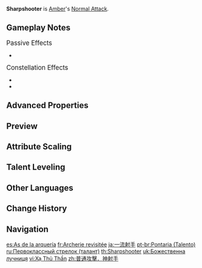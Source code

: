 {{Talent Infobox
|character     = Amber
|type          = Normal Attack
|image         = Talent Sharpshooter.png
|info          = '''Normal Attack'''<br>Performs up to 5 consecutive shots with a bow.<br><br>'''Charged Attack'''<br>Perform a more precise '''Aimed Shot''' with increased DMG.<br>While aiming, flames will accumulate on the arrowhead. A fully charged flaming arrow will deal {{Color|Pyro DMG}}.<br><br>'''Plunging Attack'''<br>Fires off a shower of arrows in mid-air before falling and striking the ground, dealing [[AoE]] DMG upon impact.
|hit1          = 36.1–96.6%
|hit2          = 36.1–96.6%
|hit3          = 46.4–124%
|hit4          = 47.3–127%
|hit5          = 59.3–159%
|aimed         = 43.9–92.8%
|charged       = 124–236%
|plunge        = 56.8–152%
|plungeLow     = 114–304%
|plungeHigh    = 142–380%
|scale_att1    = ATK
}}
'''Sharpshooter''' is [[Amber]]'s [[Normal Attack]].

==Gameplay Notes==
;<big>Passive Effects</big>
*{{Talent Note|character=Amber|talent=Sharpshooter|ascension|2|Precise Shot}}

;<big>Constellation Effects</big>
*{{Talent Note|constellation|1|One Arrow to Rule Them All}}
*{{Talent Note|constellation|2|Bunny Triggered}}

==Advanced Properties==
{{Advanced Properties
|title   = Normal Attack 1-Hit
|gu      = &mdash;
|icdtag  = none
|poise   = 12.9
|impulse = 1

|title2   = Normal Attack 2-Hit
|gu2      = &mdash;
|icdtag2  = none
|poise2   = 13.2
|impulse2 = 1

|title3   = Normal Attack 3-Hit
|gu3      = &mdash;
|icdtag3  = none
|poise3   = 15
|impulse3 = 1

|title4   = Normal Attack 4-Hit
|gu4      = &mdash;
|icdtag4  = none
|poise4   = 14.4
|impulse4 = 1

|title5   = Normal Attack 5-Hit
|gu5      = &mdash;
|icdtag5  = none
|poise5   = 16.5
|impulse5 = 1

|title6   = Aimed Shot
|gu6      = &mdash;
|icdtag6  = none
|poise6   = 10
|impulse6 = 2

|title7   = Aimed Shot (Hit Weak Spot)
|gu7      = &mdash;
|icdtag7  = none
|poise7   = 30
|impulse7 = 5

|title8   = Fully-Charged Aimed Shot
|gu8      = 2U<br><small>(w/ [[Dropoff]])</small>
|icdtag8  = Charged Attack
|icdtype8 = 1s/3 Hits
|poise8   = 20
|impulse8 = 2

|title9   = Fully-Charged Aimed Shot (Hit Weak Spot)
|gu9      = 2U<br><small>(w/ Dropoff)</small>
|icdtag9  = Charged Attack
|icdtype9 = 1s/3 Hits
|poise9   = 60
|impulse9 = 5

|title10   = Plunging Attack Collision
|gu10      = &mdash;
|icdtag10  = none
|poise10   = 10
|impulse10 = 2

|title11   = Low Plunge
|gu11      = &mdash;
|icdtag11  = none
|poise11   = 50
|impulse11 = 2

|title12   = High Plunge
|gu12      = &mdash;
|icdtag12  = none
|poise12   = 100
|impulse12 = 3
}}

==Preview==
{{Preview
|file1    = Sharpshooter Normal Preview
|caption1 = Normal Attack

|file2    = Sharpshooter Charged Preview
|caption2 = Charged Attack

|file3    = Sharpshooter Plunging Preview
|caption3 = Plunging Attack
}}

==Attribute Scaling==
{{Talent Scaling
|talentType=Normal Attack
|levels=11
|order=hit1,hit2,hit3,hit4,hit5,charged_title,aimed,fully-chargedaimedshot,plunge_title,plunge,plungelow,plungehigh
|titles=1-Hit DMG (%),2-Hit DMG (%),3-Hit DMG (%),4-Hit DMG (%),5-Hit DMG (%),Charged Attack (Aimed Shot),Aimed Shot (%),Fully-Charged Aimed Shot (%),Plunging Attack,Plunge DMG (%),Low Plunge DMG (%),High Plunge DMG (%)
|hit1_1=36.12
|hit1_2=39.06
|hit1_3=42
|hit1_4=46.2
|hit1_5=49.14
|hit1_6=52.5
|hit1_7=57.12
|hit1_8=61.74
|hit1_9=66.36
|hit1_10=71.4
|hit1_11=76.44
|hit2_1=36.12
|hit2_2=39.06
|hit2_3=42
|hit2_4=46.2
|hit2_5=49.14
|hit2_6=52.5
|hit2_7=57.12
|hit2_8=61.74
|hit2_9=66.36
|hit2_10=71.4
|hit2_11=76.44
|hit3_1=46.44
|hit3_2=50.22
|hit3_3=54
|hit3_4=59.4
|hit3_5=63.18
|hit3_6=67.5
|hit3_7=73.44
|hit3_8=79.38
|hit3_9=85.32
|hit3_10=91.8
|hit3_11=98.28
|hit4_1=47.3
|hit4_2=51.15
|hit4_3=55
|hit4_4=60.5
|hit4_5=64.35
|hit4_6=68.75
|hit4_7=74.8
|hit4_8=80.85
|hit4_9=86.9
|hit4_10=93.5
|hit4_11=100.1
|hit5_1=59.34
|hit5_2=64.17
|hit5_3=69
|hit5_4=75.9
|hit5_5=80.73
|hit5_6=86.25
|hit5_7=93.84
|hit5_8=101.43
|hit5_9=109.02
|hit5_10=117.3
|hit5_11=125.58
|aimed_1=43.86
|aimed_2=47.43
|aimed_3=51
|aimed_4=56.1
|aimed_5=59.67
|aimed_6=63.75
|aimed_7=69.36
|aimed_8=74.97
|aimed_9=80.58
|aimed_10=86.7
|aimed_11=92.82
|fully-chargedaimedshot_1=124
|fully-chargedaimedshot_2=133.3
|fully-chargedaimedshot_3=142.6
|fully-chargedaimedshot_4=155
|fully-chargedaimedshot_5=164.3
|fully-chargedaimedshot_6=173.6
|fully-chargedaimedshot_7=186
|fully-chargedaimedshot_8=198.4
|fully-chargedaimedshot_9=210.8
|fully-chargedaimedshot_10=223.2
|fully-chargedaimedshot_11=235.6
|plunge_1=56.83
|plunge_2=61.45
|plunge_3=66.08
|plunge_4=72.69
|plunge_5=77.31
|plunge_6=82.6
|plunge_7=89.87
|plunge_8=97.14
|plunge_9=104.41
|plunge_10=112.34
|plunge_11=120.27
|plungelow_1=113.63
|plungelow_2=122.88
|plungelow_3=132.13
|plungelow_4=145.35
|plungelow_5=154.59
|plungelow_6=165.17
|plungelow_7=179.7
|plungelow_8=194.23
|plungelow_9=208.77
|plungelow_10=224.62
|plungelow_11=240.48
|plungehigh_1=141.93
|plungehigh_2=153.49
|plungehigh_3=165.04
|plungehigh_4=181.54
|plungehigh_5=193.1
|plungehigh_6=206.3
|plungehigh_7=224.45
|plungehigh_8=242.61
|plungehigh_9=260.76
|plungehigh_10=280.57
|plungehigh_11=300.37
}}

==Talent Leveling==
{{Talent Upgrade|Amber}}

==Other Languages==
{{Other Languages
|en      = Sharpshooter
|zhs     = 神射手
|zhs_rm  = Shén Shèshǒu
|zht     = 神射手
|zht_rm  = Shén Shèshǒu
|zh_tl   = Divine Archer
|ja      = 一流射手
|ja_rm   = Ichiryuu Shashu
|ja_tl   = Top-Grade Archer
|ko      = 신궁
|ko_tl   = Expert Archer
|es      = Arquero divino
|es_tl   = Divine Archer
|fr      = Archerie revisitée
|fr_tl   = Revisited Archery
|ru      = Первоклассный стрелок
|ru_tl   = First-Class Shooter
|th      = Sharpshooter
|vi      = Xạ Thủ Thần
|vi_tl   = Godly Shooter
|de      = Scharfschütze
|de_tl   = Sharpshooter
|id      = Sharpshooter
|pt      = Pontaria
|pt_tl   = 
|tr      = Keskin Nişancı
|tr_tl   = Sharpshooter
|it      = Tiratore scelto
|it_tl   = Chosen Shooter
}}

==Change History==
{{Change History|1.0}}
<!--
==References==
{{Reflist}}
-->
==Navigation==
{{Talent Navbox|Amber}}

[[es:As de la arquería]]
[[fr:Archerie revisitée]]
[[ja:一流射手]]
[[pt-br:Pontaria (Talento)]]
[[ru:Первоклассный стрелок (талант)]]
[[th:Sharpshooter]]
[[uk:Божественна лучниця]]
[[vi:Xạ Thủ Thần]]
[[zh:普通攻擊．神射手]]
